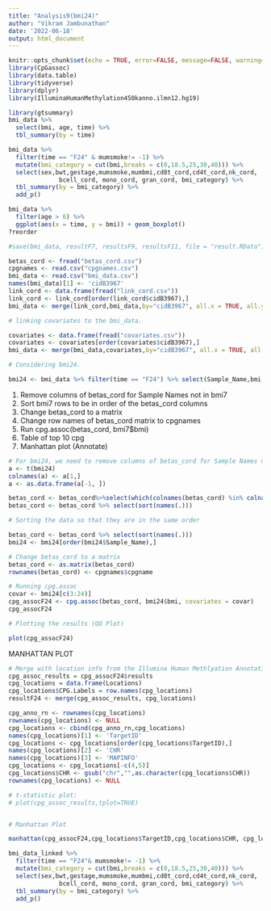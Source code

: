 ---
title: "Analysis9(bmi24)"
author: "Vikram Jambunathan"
date: '2022-06-18'
output: html_document
---

```{r setup, include=FALSE}
knitr::opts_chunk$set(echo = TRUE, error=FALSE, message=FALSE, warning=FALSE)
library(CpGassoc)
library(data.table)
library(tidyverse)
library(dplyr)
library(IlluminaHumanMethylation450kanno.ilmn12.hg19)
```


```{r}
library(gtsummary)
bmi_data %>% 
  select(bmi, age, time) %>%
  tbl_summary(by = time) 

bmi_data %>%
  filter(time == "F24" & mumsmoke!= -1) %>%
  mutate(bmi_category = cut(bmi,breaks = c(0,18.5,25,30,40))) %>%
  select(sex,bwt,gestage,mumsmoke,mumbmi,cd8t_cord,cd4t_cord,nk_cord,
              bcell_cord, mono_cord, gran_cord, bmi_category) %>%
  tbl_summary(by = bmi_category) %>%
  add_p()

bmi_data %>%
  filter(age > 6) %>%
  ggplot(aes(x = time, y = bmi)) + geom_boxplot()
?reorder

#save(bmi_data, resultF7, resultsF9, resultsF11, file = "result.RData")
```

```{r}
betas_cord <- fread("betas_cord.csv")
cpgnames <- read.csv("cpgnames.csv")
bmi_data <- read.csv("bmi_data.csv")
names(bmi_data)[1] <- 'cidB3967'
link_cord <- data.frame(fread("link_cord.csv"))
link_cord <- link_cord[order(link_cord$cidB3967),]
bmi_data <- merge(link_cord,bmi_data,by="cidB3967", all.x = TRUE, all.y = TRUE)

# linking covariates to the bmi_data.

covariates <- data.frame(fread("covariates.csv"))
covariates <- covariates[order(covariates$cidB3967),]
bmi_data <- merge(bmi_data,covariates,by="cidB3967", all.x = TRUE, all.y = TRUE)

# Considering bmi24.

bmi24 <- bmi_data %>% filter(time == "F24") %>% select(Sample_Name,bmi,c(8:29)) %>% na.omit()

```


1. Remove columns of betas_cord for Sample Names not in bmi7
2. Sort bmi7 rows to be in order of the betas_cord columns
3. Change betas_cord to a matrix
4. Change row names of betas_cord matrix to cpgnames
5. Run cpg.assoc(betas_cord, bmi7$bmi)
6. Table of top 10 cpg
7. Manhattan plot (Annotate)


```{r}
# For bmi24, we need to remove columns of betas_cord for Sample Names not in bmi24
a <- t(bmi24)
colnames(a) <- a[1,]
a <- as.data.frame(a[-1, ])

betas_cord <- betas_cord%>%select(which(colnames(betas_cord) %in% colnames(a)))
betas_cord <- betas_cord %>% select(sort(names(.)))

```

```{r}
# Sorting the data so that they are in the same order

betas_cord <- betas_cord %>% select(sort(names(.)))
bmi24 <- bmi24[order(bmi24$Sample_Name),]

```

```{r}
# Change betas_cord to a matrix
betas_cord <- as.matrix(betas_cord)
rownames(betas_cord) <- cpgnames$cpgname
```

```{r}
# Running cpg.assoc
covar <- bmi24[c(3:24)]
cpg_assocF24 <- cpg.assoc(betas_cord, bmi24$bmi, covariates = covar)
cpg_assocF24

```

```{r}

# Plotting the results (QQ Plot)

plot(cpg_assocF24)

```


MANHATTAN PLOT

```{r}
# Merge with location info from the Illumina Human Methlyation Annotation Package.
cpg_assoc_results = cpg_assocF24$results
cpg_locations = data.frame(Locations)
cpg_locations$CPG.Labels = row.names(cpg_locations)
resultF24 <- merge(cpg_assoc_results, cpg_locations)
```

```{r}
cpg_anno_rn <- rownames(cpg_locations)
rownames(cpg_locations) <- NULL
cpg_locations <- cbind(cpg_anno_rn,cpg_locations)
names(cpg_locations)[1] <- 'TargetID'
cpg_locations <- cpg_locations[order(cpg_locations$TargetID),]
names(cpg_locations)[2] <- 'CHR'
names(cpg_locations)[3] <- 'MAPINFO'
cpg_locations <- cpg_locations[-c(4,5)]
cpg_locations$CHR <- gsub("chr","",as.character(cpg_locations$CHR))
rownames(cpg_locations) <- NULL
```

```{r}
# t-statistic plot:
# plot(cpg_assoc_results,tplot=TRUE)


# Manhattan Plot

manhattan(cpg_assocF24,cpg_locations$TargetID,cpg_locations$CHR, cpg_locations$MAPINFO)

```


```{r}
bmi_data_linked %>%
  filter(time == "F24"& mumsmoke!= -1) %>%
  mutate(bmi_category = cut(bmi,breaks = c(0,18.5,25,30,40))) %>%
  select(sex,bwt,gestage,mumsmoke,mumbmi,cd8t_cord,cd4t_cord,nk_cord,
              bcell_cord, mono_cord, gran_cord, bmi_category) %>%
  tbl_summary(by = bmi_category) %>%
  add_p()
```